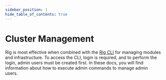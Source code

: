 ```yaml
---
sidebar_position: 1
hide_table_of_contents: true
---
```



# Cluster Management

Rig is most effective when combined with the [Rig CLI](/getting-started/cli-install) for managing modules and infrastructure.
To access the CLI, login is required, and to perform the login, admin users must be created first.
In these docs, you will find information about how to execute admin commands to manage admin users.

<GettingStarted />
